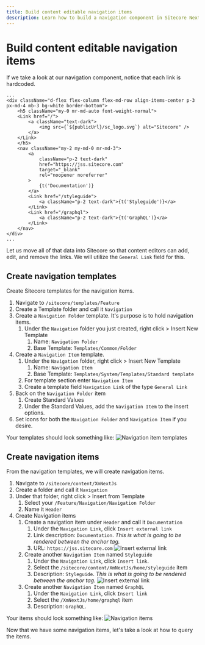 ```yaml
---
title: Build content editable navigation items
description: Learn how to build a navigation component in Sitecore Next.js
---
```

# Build content editable navigation items
If we take a look at our navigation component, notice that each link is hardcoded.
```tsx filename="rendering\src\Navigation.tsx" {11-24}
...
<div className="d-flex flex-column flex-md-row align-items-center p-3 px-md-4 mb-3 bg-white border-bottom">
    <h5 className="my-0 mr-md-auto font-weight-normal">
    <Link href="/">
        <a className="text-dark">
            <img src={`${publicUrl}/sc_logo.svg`} alt="Sitecore" />
        </a>
    </Link>
    </h5>
    <nav className="my-2 my-md-0 mr-md-3">
        <a
            className="p-2 text-dark"
            href="https://jss.sitecore.com"
            target="_blank"
            rel="noopener noreferrer"
        >
            {t('Documentation')}
        </a>
        <Link href="/styleguide">
            <a className="p-2 text-dark">{t('Styleguide')}</a>
        </Link>
        <Link href="/graphql">
            <a className="p-2 text-dark">{t('GraphQL')}</a>
        </Link>
    </nav>
</div>
...
```
Let us move all of that data into Sitecore so that content editors can add, edit, and remove the links. We will utilize the `General Link` field for this.

## Create navigation templates
Create Sitecore templates for the navigation items.
1. Navigate to `/sitecore/templates/Feature`
1. Create a Template folder and call it `Navigation`
1. Create a `Navigation Folder` template. It's purpose is to hold navigation items.
    1. Under the `Navigation` folder you just created, right click > Insert New Template 
        1. Name: `Navigation Folder`
        1. Base Template: `Templates/Common/Folder`
1. Create a `Navigation Item` template.
    1. Under the `Navigation` folder, right click > Insert New Template
        1. Name: `Navigation Item`
        1. Base Template: `Templates/System/Templates/Standard template`
    1. For template section enter `Navigation Item`
    1. Create a template field `Navigation Link` of the type `General Link`
1. Back on the `Navigation Folder` item
    1. Create Standard Values
    1. Under the Standard Values, add the `Navigation Item` to the insert options.
1. Set icons for both the `Navigation Folder` and `Navigation Item` if you desire.

Your templates should look something like:
![Navigation item templates](../../public/images/sitecore/template-navigation-item.png)

## Create navigation items
From the navigation templates, we will create navigation items.
1. Navigate to `/sitecore/content/XmNextJs`
1. Create a folder and call it `Navigation`
1. Under that folder, right click > Insert from Template
    1. Select your `/Feature/Navigation/Navigation Folder`
    1. Name it `Header`
1. Create Navigation items
    1. Create a navigation item under `Header` and call it `Documentation`
        1. Under the `Navigation Link`, click `Insert external link`
        1. Link description: `Documentation`. *This is what is going to be rendered between the anchor tag.*
        1. URL: `https://jss.sitecore.com`
        ![Insert external link](../../public/images/sitecore/insert-external-link.png)
    1. Create another `Navigation Item` named `Styleguide`
        1. Under the `Navigation Link`, click `Insert link`.
        1. Select the `/sitecore/content/XmNextJs/home/styleguide` item
        1. Description: `Styleguide`. *This is what is going to be rendered between the anchor tag.*
        ![Insert external link](../../public/images/sitecore/insert-link.png)
    1. Create another `Navigation Item` named `GraphQL`
        1. Under the `Navigation Link`, click `Insert link`
        1. Select the `/XmNextJs/home/graphql` item
        1. Description: `GraphQL`.
        
Your items should look something like:
![Navigation items](../../public/images/sitecore/navigation-items.png)

Now that we have some navigation items, let's take a look at how to query the items.